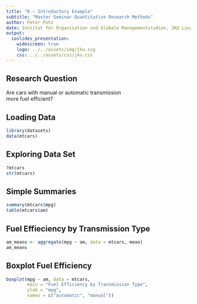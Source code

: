 ```yaml
---
title: "R — Introductory Example"
subtitle: "Master Seminar Quantitative Research Methods"
author: Peter Putz
date: Institut für Organisation und Globale Managementstudien, JKU Linz
output: 
  ioslides_presentation:
    widescreen: true
    logo: ../../assets/img/jku.svg
    css: ../../assets/css/jku.css
---
```


## Research Question

Are cars with manual or automatic transmission   
more fuel efficient?


## Loading Data

```r
library(datasets)
data(mtcars)
```

## Exploring Data Set

```r
?mtcars
str(mtcars)
```

## Simple Summaries

```r
summary(mtcars$mpg)
table(mtcars$am)
```

## Fuel Effieciency by Transmission Type

```r
am_means <- aggregate(mpg ~ am, data = mtcars, mean)
am_means
```

## Boxplot Fuel Efficiency

```r
boxplot(mpg ~ am, data = mtcars, 
        main = "Fuel Efficiency by Transmission Type",
        ylab = "mpg",
        names = c("automatic", "manual"))
```


